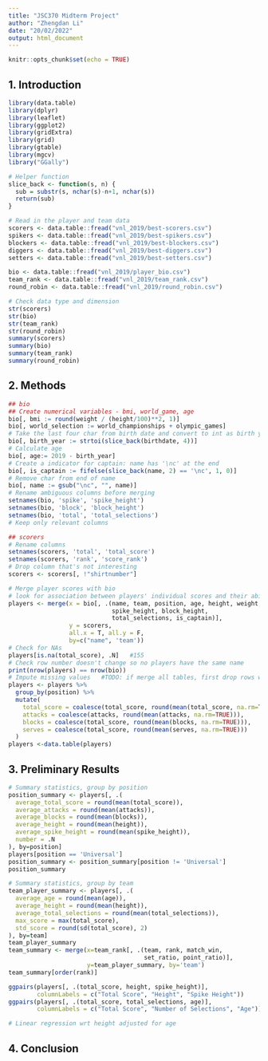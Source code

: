```yaml
---
title: "JSC370 Midterm Project"
author: "Zhengdan Li"
date: "20/02/2022"
output: html_document
---
```


```r
knitr::opts_chunk$set(echo = TRUE)
```

## 1. Introduction

```r
library(data.table)
library(dplyr)
library(leaflet)
library(ggplot2)
library(gridExtra)
library(grid)
library(gtable)
library(mgcv)
library("GGally")

# Helper function
slice_back <- function(s, n) {
  sub = substr(s, nchar(s)-n+1, nchar(s))
  return(sub)
}

# Read in the player and team data
scorers <- data.table::fread("vnl_2019/best-scorers.csv")
spikers <- data.table::fread("vnl_2019/best-spikers.csv")
blockers <- data.table::fread("vnl_2019/best-blockers.csv")
diggers <- data.table::fread("vnl_2019/best-diggers.csv")
setters <- data.table::fread("vnl_2019/best-setters.csv")

bio <- data.table::fread("vnl_2019/player_bio.csv")
team_rank <- data.table::fread("vnl_2019/team_rank.csv")
round_robin <- data.table::fread("vnl_2019/round_robin.csv")

# Check data type and dimension 
str(scorers)
str(bio)
str(team_rank)
str(round_robin)
summary(scorers)
summary(bio)
summary(team_rank)
summary(round_robin)
```


## 2. Methods

```r
## bio
## Create numerical variables - bmi, world_game, age
bio[, bmi := round(weight / (height/100)**2, 1)]
bio[, world_selection := world_championships + olympic_games]
# Take the last four char from birth date and convert to int as birth year
bio[, birth_year := strtoi(slice_back(birthdate, 4))]
# Calculate age
bio[, age:= 2019 - birth_year]
# Create a indicator for captain: name has '\nc' at the end
bio[, is_captain := fifelse(slice_back(name, 2) == '\nc', 1, 0)]
# Remove char from end of name
bio[, name := gsub("\nc", "", name)]
# Rename ambiguous columns before merging
setnames(bio, 'spike', 'spike_height')
setnames(bio, 'block', 'block_height')
setnames(bio, 'total', 'total_selections')
# Keep only relevant columns

## scorers
# Rename columns
setnames(scorers, 'total', 'total_score')
setnames(scorers, 'rank', 'score_rank')
# Drop column that's not interesting
scorers <- scorers[, !"shirtnumber"]

# Merge player scores with bio
# look for association between players' individual scores and their ability
players <- merge(x = bio[, .(name, team, position, age, height, weight, bmi,
                             spike_height, block_height,
                             total_selections, is_captain)], 
                 y = scorers, 
                 all.x = T, all.y = F, 
                 by=c("name", 'team'))
# Check for NAs
players[is.na(total_score), .N]   #155
# Check row number doesn't change so no players have the same name
print(nrow(players) == nrow(bio))
# Impute missing values   #TODO: if merge all tables, first drop rows with all NAs
players <- players %>%
  group_by(position) %>%
  mutate(
    total_score = coalesce(total_score, round(mean(total_score, na.rm=TRUE))),
    attacks = coalesce(attacks, round(mean(attacks, na.rm=TRUE))),
    blocks = coalesce(total_score, round(mean(blocks, na.rm=TRUE))),
    serves = coalesce(total_score, round(mean(serves, na.rm=TRUE)))
  )
players <-data.table(players)
```


## 3. Preliminary Results

```r
# Summary statistics, group by position
position_summary <- players[, .(
  average_total_score = round(mean(total_score)),
  average_attacks = round(mean(attacks)),
  average_blocks = round(mean(blocks)),
  average_height = round(mean(height)),
  average_spike_height = round(mean(spike_height)),
  number = .N
), by=position]
players[position == 'Universal']
position_summary <- position_summary[position != 'Universal']
position_summary

# Summary statistics, group by team
team_player_summary <- players[, .(
  average_age = round(mean(age)),
  average_height = round(mean(height)),
  average_total_selections = round(mean(total_selections)),
  max_score = max(total_score),
  std_score = round(sd(total_score), 2)
), by=team]
team_player_summary
team_summary <- merge(x=team_rank[, .(team, rank, match_win, 
                                      set_ratio, point_ratio)], 
                      y=team_player_summary, by='team')
team_summary[order(rank)]
```

```r
ggpairs(players[, .(total_score, height, spike_height)], 
        columnLabels = c("Total Score", "Height", "Spike Height"))
ggpairs(players[, .(total_score, total_selections, age)], 
        columnLabels = c("Total Score", "Number of Selections", "Age"))

# Linear regression wrt height adjusted for age
```

## 4. Conclusion


